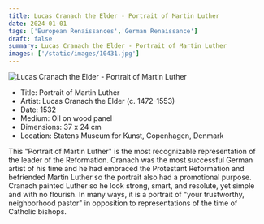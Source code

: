 ```yaml
---
title: Lucas Cranach the Elder - Portrait of Martin Luther
date: 2024-01-01
tags: ['European Renaissances','German Renaissance']
draft: false
summary: Lucas Cranach the Elder - Portrait of Martin Luther
images: ['/static/images/10431.jpg']
---
```


![Lucas Cranach the Elder - Portrait of Martin Luther](/static/images/10431.jpg)

* Title: Portrait of Martin Luther
* Artist: Lucas Cranach the Elder (c. 1472-1553)
* Date: 1532
* Medium: Oil on wood panel
* Dimensions: 37 x 24 cm
* Location: Statens Museum for Kunst, Copenhagen, Denmark

This \"Portrait of Martin Luther\" is the most recognizable representation of the leader of the Reformation. Cranach was the most successful German artist of his time and he had embraced the Protestant Reformation and befriended Martin Luther so the portrait also had a promotional purpose. Cranach painted Luther so he look strong, smart, and resolute, yet simple and with no flourish. In many ways, it is a portrait of \"your trustworthy, neighborhood pastor\" in opposition to representations of the time of Catholic bishops.
